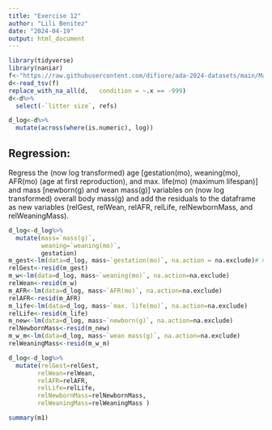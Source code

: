 ```yaml
---
title: "Exercise 12"
author: "Lili Benitez"
date: "2024-04-19"
output: html_document
---
```


```r
library(tidyverse)
library(naniar)
f<-"https://raw.githubusercontent.com/difiore/ada-2024-datasets/main/Mammal_lifehistories_v2.txt"
d<-read_tsv(f)
replace_with_na_all(d,   condition = ~.x == -999)
d<-d%>%
  select(-`litter size`, refs)

d_log<-d%>%
  mutate(across(where(is.numeric), log))

```

## Regression: 
Regress the (now log transformed) age [gestation(mo), weaning(mo), AFR(mo) (age at first reproduction), and max. life(mo) (maximum lifespan)] and mass [newborn(g) and wean mass(g)] variables on (now log transformed) overall body mass(g) and add the residuals to the dataframe as new variables (relGest, relWean, relAFR, relLife, relNewbornMass, and relWeaningMass).
```r
d_log<-d_log%>%
  mutate(mass=`mass(g)`, 
         weaning=`weaning(mo)`, 
         gestation)
m_gest<-lm(data=d_log, mass~`gestation(mo)`, na.action = na.exclude)# not padding NAs
relGest<-resid(m_gest)
m_w<-lm(data=d_log, mass~`weaning(mo)`, na.action=na.exclude)
relWean<-resid(m_w)
m_AFR<-lm(data=d_log, mass~`AFR(mo)`, na.action=na.exclude)
relAFR<-resid(m_AFR)
m_life<-lm(data=d_log, mass~`max. life(mo)`, na.action=na.exclude)
relLife<-resid(m_life)
m_new<-lm(data=d_log, mass~`newborn(g)`, na.action=na.exclude)
relNewbornMass<-resid(m_new)
m_w_m<-lm(data=d_log, mass~`wean mass(g)`, na.action=na.exclude)
relWeaningMass<-resid(m_w_m)

d_log<-d_log%>%
  mutate(relGest=relGest, 
        relWean=relWean,
        relAFR=relAFR,
        relLife=relLife,
        relNewbornMass=relNewbornMass,
        relWeaningMass=relWeaningMass )

summary(m1)


```